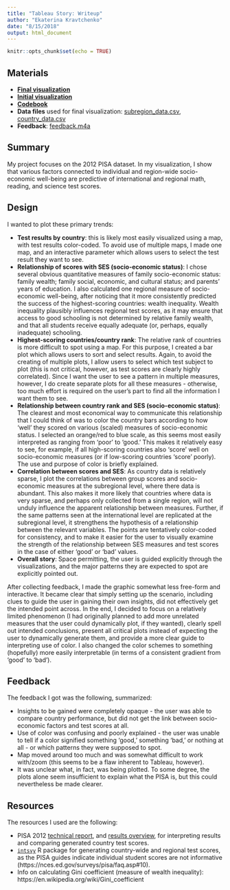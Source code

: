 ```yaml
---
title: "Tableau Story: Writeup"
author: "Ekaterina Kravtchenko"
date: "8/15/2018"
output: html_document
---
```


```r
knitr::opts_chunk$set(echo = TRUE)
```

## Materials

* [**Final visualization**](https://public.tableau.com/views/PISA_wealth_final/TheRelationshipBetweenSocio-EconomicWell-BeingandPISATestPerformance?:embed=y&:display_count=yes&publish=yes)
* [**Initial visualization**](https://public.tableau.com/shared/6G4FQZ4J8?:display_count=yes)
* [**Codebook**](./codebook.html)
* **Data files** used for final visualization: [subregion_data.csv](./subregion_data.csv), [country_data.csv](./country_data.csv)
* **Feedback**: [feedback.m4a](./feedback.m4a)

## Summary

My project focuses on the 2012 PISA dataset.  In my visualization, I show that various factors connected to individual and region-wide socio-economic well-being are predictive of international and regional math, reading, and science test scores.  

## Design

I wanted to plot these primary trends:

* **Test results by country**: this is likely most easily visualized using a map, with test results color-coded.  To avoid use of multiple maps, I made one map, and an interactive parameter which allows users to select the test result they want to see.
* **Relationship of scores with SES (socio-economic status)**: I chose several obvious quantitative measures of family socio-economic status: family wealth; family social, economic, and cultural status; and parents' years of education.  I also calculated one regional measure of socio-economic well-being, after noticing that it more consistently predicted the success of the highest-scoring countries: wealth inequality.  Wealth inequality plausibly influences regional test scores, as it may ensure that access to good schooling is not determined by relative family wealth, and that all students receive equally adequate (or, perhaps, equally inadequate) schooling.
* **Highest-scoring countries/country rank**: The relative rank of countries is more difficult to spot using a map.  For this purpose, I created a bar plot which allows users to sort and select results.  Again, to avoid the creating of multiple plots, I allow users to select which test subject to plot (this is not critical, however, as test scores are clearly highly correlated).  Since I want the user to see a pattern in multiple measures, however, I do create separate plots for all these measures - otherwise, too much effort is required on the user's part to find all the information I want them to see.
* **Relationship between country rank and SES (socio-economic status)**: The clearest and most economical way to communicate this relationship that I could think of was to color the country bars according to how 'well' they scored on various (scaled) measures of socio-economic status.  I selected an orange/red to blue scale, as this seems most easily interpreted as ranging from 'poor' to 'good.'  This makes it relatively easy to see, for example, if all high-scoring countries also 'score' well on socio-economic measures (or if low-scoring countries 'score' poorly).  The use and purpose of color is briefly explained.
* **Correlation between scores and SES**: As country data is relatively sparse, I plot the correlations between group scores and socio-economic measures at the subregional level, where there data is abundant.  This also makes it more likely that countries where data is very sparse, and perhaps only collected from a single region, will not unduly influence the apparent relationship between measures.  Further, if the same patterns seen at the international level are replicated at the subregional level, it strengthens the hypothesis of a relationship between the relevant variables.  The points are tentatively color-coded for consistency, and to make it easier for the user to visually examine the strength of the relationship between SES measures and test scores in the case of either 'good' or 'bad' values.
* **Overall story**: Space permitting, the user is guided explicitly through the visualizations, and the major patterns they are expected to spot are explicitly pointed out.

After collecting feedback, I made the graphic somewhat less free-form and interactive.  It became clear that simply setting up the scenario, including clues to guide the user in gaining their own insights, did not effectively get the intended point across.  In the end, I decided to focus on a relatively limited phenomenon (I had originally planned to add more unrelated measures that the user could dynamically plot, if they wanted), clearly spell out intended conclusions, present all critical plots instead of expecting the user to dynamically generate them, and provide a more clear guide to interpreting use of color.  I also changed the color schemes to something (hopefully) more easily interpretable (in terms of a consistent gradient from 'good' to 'bad').

## Feedback

The feedback I got was the following, summarized:

* Insights to be gained were completely opaque - the user was able to compare country performance, but did not get the link between socio-economic factors and test scores at all.
* Use of color was confusing and poorly explained - the user was unable to tell if a color signified something 'good,' something 'bad,' or nothing at all - or which patterns they were supposed to spot.
* Map moved around too much and was somewhat difficult to work with/zoom (this seems to be a flaw inherent to Tableau, however).
* It was unclear what, in fact, was being plotted.  To some degree, the plots alone seem insufficient to explain what the PISA is, but this could nevertheless be made clearer.

## Resources

The resources I used are the following:

* PISA 2012 [technical report](./PISA-2012-technical-report-final.pdf), and [results overview](./pisa-2012-results-overview.pdf), for interpreting results and comparing generated country test scores.
* [`intsvy`](https://www.jstatsoft.org/article/view/v081i07/0) R package for generating country-wide and regional test scores, as the PISA guides indicate individual student scores are not informative (https://nces.ed.gov/surveys/pisa/faq.asp#10).
* Info on calculating Gini coefficient (measure of wealth inequality): https://en.wikipedia.org/wiki/Gini_coefficient